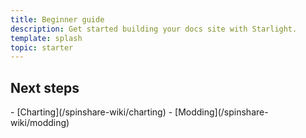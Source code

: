 ```yaml
---
title: Beginner guide
description: Get started building your docs site with Starlight.
template: splash
topic: starter
---
```



## Next steps

<CardGrid>
    <Card title="Quick links" icon="open-book">
        - [Charting](/spinshare-wiki/charting)
        - [Modding](/spinshare-wiki/modding)
    </Card>
</CardGrid>